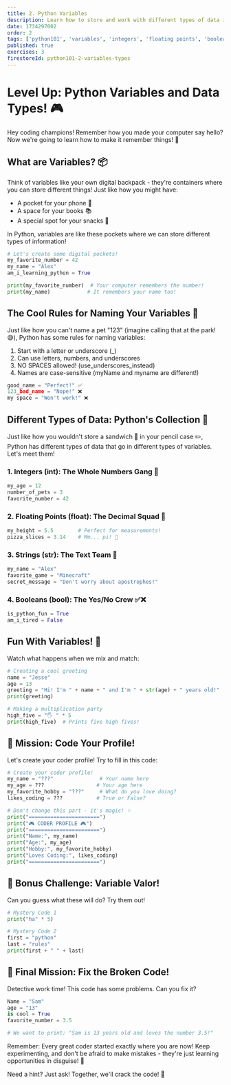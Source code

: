 ```yaml
---
title: 2. Python Variables
description: Learn how to store and work with different types of data in Python
date: 1734297002
order: 2
tags: ['python101', 'variables', 'integers', 'floating points', 'booleans', 'string']
published: true
exercises: 3
firestoreId: python101-2-variables-types
---
```


# Level Up: Python Variables and Data Types! 🎮

Hey coding champions! Remember how you made your computer say hello? Now we're going to learn how to make it remember things! 🧠

## What are Variables? 📦

Think of variables like your own digital backpack - they're containers where you can store different things! Just like how you might have:
- A pocket for your phone 📱
- A space for your books 📚
- A special spot for your snacks 🍪

In Python, variables are like these pockets where we can store different types of information!

```python showLineNumbers
# Let's create some digital pockets!
my_favorite_number = 42
my_name = "Alex"
am_i_learning_python = True

print(my_favorite_number)  # Your computer remembers the number!
print(my_name)            # It remembers your name too!
```

## The Cool Rules for Naming Your Variables 📝

Just like how you can't name a pet "123" (imagine calling that at the park! 😅), Python has some rules for naming variables:

1. Start with a letter or underscore (_)
2. Can use letters, numbers, and underscores
3. NO SPACES allowed! (use_underscores_instead)
4. Names are case-sensitive (myName and myname are different!)

```python showLineNumbers
good_name = "Perfect!" ✅
123_bad_name = "Nope!" ❌
my space = "Won't work!" ❌
```

## Different Types of Data: Python's Collection 🎨

Just like how you wouldn't store a sandwich 🥪 in your pencil case ✏️, Python has different types of data that go in different types of variables. Let's meet them!

### 1. Integers (int): The Whole Numbers Gang 🔢
```python showLineNumbers
my_age = 12
number_of_pets = 3
favorite_number = 42
```

### 2. Floating Points (float): The Decimal Squad 🎯
```python showLineNumbers
my_height = 5.5        # Perfect for measurements!
pizza_slices = 3.14    # Mm... pi! 🥧
```

### 3. Strings (str): The Text Team 📝
```python showLineNumbers
my_name = "Alex"
favorite_game = "Minecraft"
secret_message = "Don't worry about apostrophes!"
```

### 4. Booleans (bool): The Yes/No Crew ✅❌
```python showLineNumbers
is_python_fun = True
am_i_tired = False
```

## Fun With Variables! 🎪

Watch what happens when we mix and match:

```python showLineNumbers
# Creating a cool greeting
name = "Jesse"
age = 13
greeting = "Hi! I'm " + name + " and I'm " + str(age) + " years old!"
print(greeting)

# Making a multiplication party
high_five = "🖐 " * 5
print(high_five)  # Prints five high fives!
```

## 🎯 Mission: Code Your Profile!

Let's create your coder profile! Try to fill in this code:

```python showLineNumbers
# Create your coder profile!
my_name = "???"               # Your name here
my_age = ???                 # Your age here
my_favorite_hobby = "???"     # What do you love doing?
likes_coding = ???           # True or False?

# Don't change this part - it's magic! ✨
print("=======================")
print("🎮 CODER PROFILE 🎮")
print("=======================")
print("Name:", my_name)
print("Age:", my_age)
print("Hobby:", my_favorite_hobby)
print("Loves Coding:", likes_coding)
print("=======================")
```

## 🌟 Bonus Challenge: Variable Valor!

Can you guess what these will do? Try them out!

```python showLineNumbers
# Mystery Code 1
print("ha" * 5)

# Mystery Code 2
first = "python"
last = "rules"
print(first + " " + last)
```

## 🎯 Final Mission: Fix the Broken Code!

Detective work time! This code has some problems. Can you fix it?

```python showLineNumbers
Name = "Sam"
age = "13"
is cool = True
favorite_number = 3.5

# We want to print: "Sam is 13 years old and loves the number 3.5!"
```

Remember: Every great coder started exactly where you are now! Keep experimenting, and don't be afraid to make mistakes - they're just learning opportunities in disguise! 🌈

Need a hint? Just ask! Together, we'll crack the code! 💪